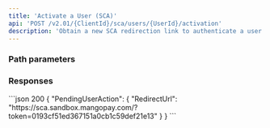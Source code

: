 ```yaml
---
title: 'Activate a User (SCA)'  
api: 'POST /v2.01/{ClientId}/sca/users/{UserId}/activation'  
description: 'Obtain a new SCA redirection link to authenticate a user'
---
```





### Path parameters  

<UserId />  

### Responses  

<AccordionGroup>

<Accordion title="200">  

<PendingUserActionResponse />  

</Accordion>

</AccordionGroup>  

<ResponseExample>  
```json 200
{
    "PendingUserAction": {
        "RedirectUrl": "https://sca.sandbox.mangopay.com/?token=0193cf51ed367151a0cb1c59def21e13"
    }
}
```
</ResponseExample>  

<RequestExample>  
<RestGetNoBody/>
</RequestExample>